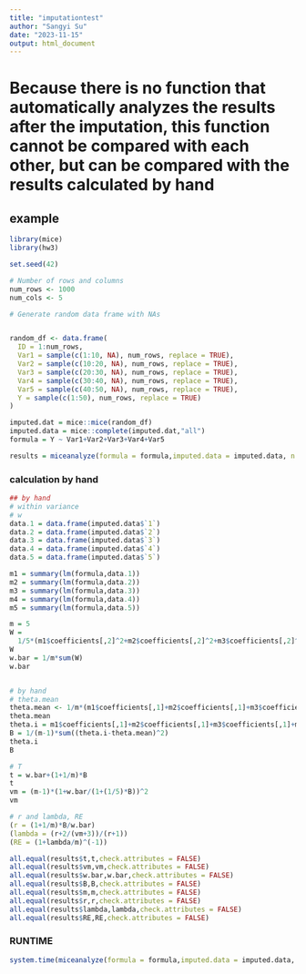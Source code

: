 ```yaml
---
title: "imputationtest"
author: "Sangyi Su"
date: "2023-11-15"
output: html_document
---
```

# Because there is no function that automatically analyzes the results after the imputation, this function cannot be compared with each other, but can be compared with the results calculated by hand

## example
```r
library(mice)
library(hw3)
```

```r
set.seed(42)

# Number of rows and columns
num_rows <- 1000
num_cols <- 5

# Generate random data frame with NAs


random_df <- data.frame(
  ID = 1:num_rows,
  Var1 = sample(c(1:10, NA), num_rows, replace = TRUE),
  Var2 = sample(c(10:20, NA), num_rows, replace = TRUE),
  Var3 = sample(c(20:30, NA), num_rows, replace = TRUE),
  Var4 = sample(c(30:40, NA), num_rows, replace = TRUE),
  Var5 = sample(c(40:50, NA), num_rows, replace = TRUE),
  Y = sample(c(1:50), num_rows, replace = TRUE)
)

```

```r
imputed.dat = mice::mice(random_df)
imputed.data = mice::complete(imputed.dat,"all")
formula = Y ~ Var1+Var2+Var3+Var4+Var5

```

```r
results = miceanalyze(formula = formula,imputed.data = imputed.data, n = 6,mydata =random_df)
```

### calculation by hand
```r
## by hand
# within variance
# w
data.1 = data.frame(imputed.data$`1`)
data.2 = data.frame(imputed.data$`2`)
data.3 = data.frame(imputed.data$`3`)
data.4 = data.frame(imputed.data$`4`)
data.5 = data.frame(imputed.data$`5`)

m1 = summary(lm(formula,data.1))
m2 = summary(lm(formula,data.2))
m3 = summary(lm(formula,data.3))
m4 = summary(lm(formula,data.4))
m5 = summary(lm(formula,data.5))

m = 5
W =
  1/5*(m1$coefficients[,2]^2+m2$coefficients[,2]^2+m3$coefficients[,2]^2+m4$coefficients[,2]^2+m5$coefficients[,2]^2)
W
w.bar = 1/m*sum(W)
w.bar


# by hand
# theta.mean
theta.mean <- 1/m*(m1$coefficients[,1]+m2$coefficients[,1]+m3$coefficients[,1]+m4$coefficients[,1]+m5$coefficients[,1])
theta.mean
theta.i = m1$coefficients[,1]+m2$coefficients[,1]+m3$coefficients[,1]+m4$coefficients[,1]+m5$coefficients[,1]
B = 1/(m-1)*sum((theta.i-theta.mean)^2)
theta.i
B

# T
t = w.bar+(1+1/m)*B
t
vm = (m-1)*(1+w.bar/(1+(1/5)*B))^2
vm

# r and lambda, RE
(r = (1+1/m)*B/w.bar)
(lambda = (r+2/(vm+3))/(r+1))
(RE = (1+lambda/m)^(-1))

```

```r
all.equal(results$t,t,check.attributes = FALSE)
all.equal(results$vm,vm,check.attributes = FALSE)
all.equal(results$w.bar,w.bar,check.attributes = FALSE)
all.equal(results$B,B,check.attributes = FALSE)
all.equal(results$m,m,check.attributes = FALSE)
all.equal(results$r,r,check.attributes = FALSE)
all.equal(results$lambda,lambda,check.attributes = FALSE)
all.equal(results$RE,RE,check.attributes = FALSE)
```



### RUNTIME
```R
system.time(miceanalyze(formula = formula,imputed.data = imputed.data, n = 6,mydata =random_df))
```
